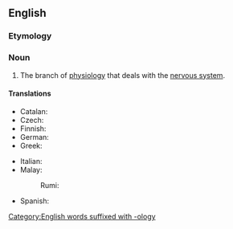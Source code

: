 ==English==
{{wikipedia}}

===Etymology===
{{prefix|en|neuro|physiology}}

===Noun===
{{en-noun|-|+}}

# {{lb|en|physiology|neuroscience}} The branch of [[physiology]] that deals with the [[nervous system]].

====Translations====
{{trans-top|branch of physiology that deals with the nervous system}}
* Catalan: {{t|ca|neurofisiologia|f}}
* Czech: {{t|cs|neurofyziologie|f}}
* Finnish: {{t|fi|neurofysiologia}}
* German: {{t+|de|Neurophysiologie|f}}
* Greek: {{t+|el|νευροφυσιολογία|f}}
{{trans-mid}}
* Italian: {{t+|it|neurofisiologia|f}}
* Malay:
*: Rumi: {{t+|ms|neurofisiologi}}
* Spanish: {{t|es|neurofisiología|f}}
{{trans-bottom}}
[[Category:English words suffixed with -ology]]